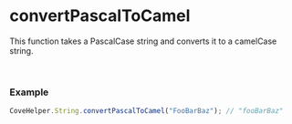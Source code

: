 
<Meta
  title="Helpers/CoveHelper/String/convertPascalToCamel"
/>

# convertPascalToCamel
This function takes a PascalCase string and converts it to a camelCase string.

&nbsp;
### Example
```js
CoveHelper.String.convertPascalToCamel("FooBarBaz"); // "fooBarBaz"
```
